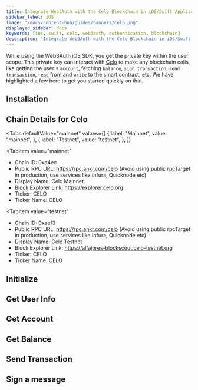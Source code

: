 ```yaml
---
title: Integrate Web3Auth with the Celo Blockchain in iOS/Swift Applications
sidebar_label: iOS
image: "/docs/content-hub/guides/banners/celo.png"
displayed_sidebar: docs
keywords: [ios, swift, celo, web3auth, authentication, blockchain]
description: "Integrate Web3Auth with the Celo Blockchain in iOS/Swift Applications | Documentation - Web3Auth"
---
```



<SEO
  title="Integrate Web3Auth with the Celo Blockchain in iOS/Swift Applications"
  description="Integrate Web3Auth with the Celo Blockchain in iOS/Swift Applications | Documentation - Web3Auth"
  image="https://web3auth.io/docs/content-hub/guides/banners/celo.png"
  slug="/connect-blockchain/evm/celo/ios"
/>

While using the Web3Auth iOS SDK, you get the private key within the user scope. This private key can interact with [Celo](https://celo.org/) to make
any blockchain calls, like getting the user's `account`, fetching `balance`, `sign transaction`, `send transaction`, `read` from and `write` to the
smart contract, etc. We have highlighted a few here to get you started quickly on that.

## Installation

<InstallationSnippet />

## Chain Details for Celo

<Tabs
 defaultValue="mainnet"
  values={[
    { label: "Mainnet", value: "mainnet", },
    { label: "Testnet", value: "testnet", },
  ]}
>
<TabItem
  value="mainnet"
>

- Chain ID: 0xa4ec
- Public RPC URL: https://rpc.ankr.com/celo (Avoid using public rpcTarget in production, use services like Infura, Quicknode etc)
- Display Name: Celo Mainnet
- Block Explorer Link: https://explorer.celo.org
- Ticker: CELO
- Ticker Name: CELO

</TabItem>

<TabItem
  value="testnet"
>

- Chain ID: 0xaef3
- Public RPC URL: https://rpc.ankr.com/celo (Avoid using public rpcTarget in production, use services like Infura, Quicknode etc)
- Display Name: Celo Testnet
- Block Explorer Link: https://alfajores-blockscout.celo-testnet.org
- Ticker: CELO
- Ticker Name: CELO

</TabItem>
</Tabs>

## Initialize

<InitialisationSnippet />

## Get User Info

<UserInfoSnippet />

## Get Account

<GetAccountSnippet />

## Get Balance

<GetBalanceSnippet />

## Send Transaction

<SendTransactionSnippet />

## Sign a message

<SignMessageSnippet />
